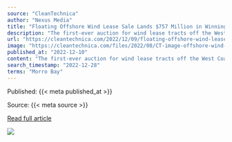 ```yaml
---
source: "CleanTechnica"
author: "Nexus Media"
title: "Floating Offshore Wind Lease Sale Lands $757 Million in Winning Bids"
description: "The first-ever auction for wind lease tracts off the West Coast concluded Wednesday, pulling down $757 million in winning bids. Government and industry officials touted the impressive bidding as evidence of the growing momentum in the offshore wind sector and…"
url: "https://cleantechnica.com/2022/12/09/floating-offshore-wind-lease-sale-lands-757-million-in-winning-bids/"
image: "https://cleantechnica.com/files/2022/08/CT-image-offshore-wind-farm.jpg"
published_at: "2022-12-10"
content: "The first-ever auction for wind lease tracts off the West Coast concluded Wednesday, pulling down $757 million in winning bids. Government and industry officials touted the impressive bidding as evid… [+1645 chars]"
search_timestamp: "2022-12-28"
terms: "Morro Bay"
---
```



Published: {{< meta published_at >}}


Source: {{< meta source >}}


[Read full article]({{< meta url >}})



![](`r rmarkdown::metadata$image[1]`)
